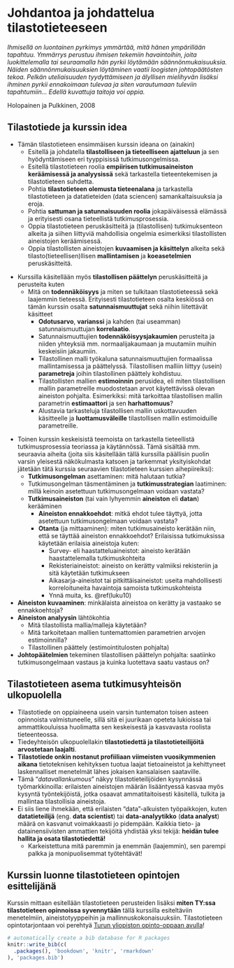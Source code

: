 # Johdantoa ja johdattelua tilastotieteeseen

_Ihmisellä on luontainen pyrkimys ymmärtää, mitä hänen ympärillään tapahtuu. Ymmärrys perustuu ihmisen tekemiin havaintoihin, joita luokittelemalla tai seuraamalla hän pyrkii löytämään säännönmukaisuuksia. Näiden säännönmukaisuuksien löytäminen vaatii loogisten johtopäätösten tekoa. Pelkän uteliaisuuden tyydyttämiseen ja älyllisen mielihyvän lisäksi ihminen pyrkii ennakoimaan tulevaa ja siten varautumaan tuleviin tapahtumiin... Edellä kuvattuja taitoja voi oppia._

Holopainen ja Pulkkinen, 2008

## Tilastotiede ja kurssin idea 

- Tämän tilastotieteen ensimmäisen kurssin ideana on (ainakin)
  - Esitellä ja johdatella __tilastolliseen ja tieteelliseen ajatteluun__ ja sen hyödyntämiseen eri tyyppisissä tutkimusongelmissa.
  - Esitellä tilastotieteen roolia __empiirisen tutkimusaineiston keräämisessä ja analyysissä__ sekä tarkastella tieteentekemisen ja tilastotieteen suhdetta.
  - Pohtia __tilastotieteen olemusta tieteenalana__ ja tarkastella tilastotieteen ja datatieteiden (data sciencen) samankaltaisuuksia ja eroja.
  - Pohtia __sattuman ja satunnaisuuden roolia__ jokapäiväisessä elämässä ja erityisesti osana tieteellistä tutkimusprosessia. 
  - Oppia tilastotieteen peruskäsitteitä ja (tilastollisen) tutkimuksenteon alkeita ja siihen liittyviä mahdollisia ongelmia esimerkiksi tilastollisten aineistojen keräämisessä.
  - Oppia tilastollisten aineistojen __kuvaamisen ja käsittelyn__ alkeita sekä tilasto(tieteellisen)llisen __mallintamisen__ ja __koeasetelmien__ peruskäsitteitä.
  
  
\vspace{0.75cm}

- Kurssilla käsitellään myös __tilastollisen päättelyn__ peruskäsitteitä ja perusteita kuten
  - Mitä on __todennäköisyys__ ja miten se tulkitaan tilastotieteessä sekä laajemmin tieteessä. Erityisesti tilastotieteen osalta keskiössä on tämän kurssin osalta __satunnaismuuttujat__ sekä niihin liitettävät käsitteet
    - __Odotusarvo__, __varianssi__ ja kahden (tai useamman) satunnaismuuttujan __korrelaatio__.
    - Satunnaismuuttujien __todennäköisyysjakaumien__ perusteita ja niiden yhteyksiä mm. normaalijakaumaan ja muutamiin muihin keskeisiin jakaumiin.
    - Tilastollinen malli työkaluna satunnaismuuttujien formaalissa mallintamisessa ja päättelyssä. Tilastollisen malliin liittyy (usein) __parametreja__ joihin tilastollinen päättely kohdistuu.
    - Tilastollisten mallien __estimoinnin__ perusidea, eli miten tilastollisen mallin parametreille muodostetaan arvot käytettävissä olevan aineiston pohjalta. Esimerkiksi: mitä tarkoittaa tilastollisen mallin parametrin __estimaattori__ ja sen __harhattomuus__?
    - Alustavia tarkasteluja tilastollisen mallin uskottavuuden käsitteelle ja __luottamusväleille__ tilastollisen mallin estimoiduille parametreille.

\vspace{0.75cm}

- Toinen kurssin keskeisistä teemoista on tarkastella tieteellistä tutkimusprosessia teoriassa ja käytännössä. Tämä sisältää mm. seuraavia aiheita (joita siis käsitellään tällä kurssilla päällisin puolin varsin yleisestä näkökulmasta katsoen ja tarkemmat yksityiskohdat jätetään tätä kurssia seuraavien tilastotieteen kurssien aihepiireiksi):
  - __Tutkimusongelman__ asettaminen: mitä halutaan tutkia?  
  - Tutkimusongelman täsmentäminen ja __tutkimusstrategian__ laatiminen: millä keinoin asetettuun tutkimusongelmaan voidaan vastata?
  - __Tutkimusaineiston__ (tai vain lyhyemmin __aineiston__ eli __datan__) kerääminen
    - __Aineiston ennakkoehdot__: mitkä ehdot tulee täyttyä, jotta asetettuun tutkimusongelmaan voidaan vastata?
    - __Otanta__ (ja mittaaminen): miten tutkimusaineisto kerätään niin, että se täyttää aineiston ennakkoehdot? Erilaisissa tutkimuksissa käytetään erilaisia aineistoja kuten:
      - Survey- eli haastatteluaineistot: aineisto kerätään haastattelemalla tutkimuskohteita
      - Rekisteriaineistot: aineisto on kerätty valmiiksi rekisteriin ja sitä käytetään tutkimukseen 
      - Aikasarja-aineistot tai pitkittäisaineistot: useita mahdollisesti korreloituneita havaintoja samoista tutkimuskohteista
      - Ynnä muita, ks. \@ref(luku10)
- __Aineiston kuvaaminen__: minkälaista aineistoa on kerätty ja vastaako se ennakkoehtoja? 
- __Aineiston analyysin__ lähtökohtia   
  - Mitä tilastollista mallia/malleja käytetään?
  - Mitä tarkoitetaan mallien tuntemattomien parametrien arvojen estimoinnilla?
  - Tilastollinen päättely (estimointitulosten pohjalta)

- __Johtopäätelmien__ tekeminen tilastollisen päättelyn pohjalta: saatiinko tutkimusongelmaan vastaus ja kuinka luotettava saatu vastaus on?

## Tilastotieteen asema tutkimusyhteisön ulkopuolella

- Tilastotiede on oppiaineena usein varsin tuntematon toisen asteen opinnoista valmistuneelle, sillä sitä ei juurikaan opeteta lukioissa tai ammattikouluissa huolimatta sen keskeisestä ja kasvavasta roolista tieteenteossa.
- Tiedeyhteisön ulkopuolellakin __tilastotiedettä ja tilastotieteilijöitä arvostetaan laajalti__. 
- __Tilastotiede onkin nostanut profiiliaan viimeisten vuosikymmenien aikana__ tietoteknisen kehityksen tuotua laajat tietoaineistot ja kehittyneet laskennalliset menetelmät lähes jokaisen kansalaisen saataville. 
- Tämä "_datavallankumous_" näkyy tilastotieteilijöiden kysynnässä työmarkkinoilla: erilaisten aineistojen määrän lisääntyessä kasvaa myös kysyntä työntekijöistä, jotka osaavat ammatitaitoisesti käsitellä, tulkita ja mallintaa tilastollisia aineistoja.
- Ei siis liene ihmekään, että erilaisten "data"-alkuisten työpaikkojen, kuten __datatieteilijä__ (eng. __data scientist__) tai __data-analyytikko__ (__data analyst__) määrä on kasvanut voimakkaasti jo pidempään. Kaikkia tieto- ja datainensiivisten ammattien tekijöitä yhdistää yksi tekijä: __heidän tulee hallita ja osata tilastotiedettä!__ 
  - Karkeistettuna mitä paremmin ja enemmän (laajemmin), sen parempi palkka ja monipuolisemmat työtehtävät!

## Kurssin luonne tilastotieteen opintojen esittelijänä

Kurssin mittaan esitellään tilastotieteen perusteiden lisäksi __miten TY:ssa tilastotieteen opinnoissa syvennytään__ tällä kurssilla esiteltäviin menetelmiin, aineistotyyppeihin ja mallinnuskokonaisuuksiin. Tilastotieteen opintotarjontaan voi perehtyä [Turun yliopiston opinto-oppaan avulla](https://opas.peppi.utu.fi/fi/ohjelma/89589)!

```r
# automatically create a bib database for R packages
knitr::write_bib(c(
  .packages(), 'bookdown', 'knitr', 'rmarkdown'
), 'packages.bib')
```
